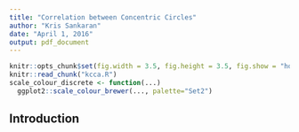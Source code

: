 ```yaml
---
title: "Correlation between Concentric Circles"
author: "Kris Sankaran"
date: "April 1, 2016"
output: pdf_document
---
```


```r
knitr::opts_chunk$set(fig.width = 3.5, fig.height = 3.5, fig.show = "hold", warning = FALSE, dev = "pdf")
knitr::read_chunk("kcca.R")
scale_colour_discrete <- function(...)
  ggplot2::scale_colour_brewer(..., palette="Set2")
```

## Introduction

```r
```

```r
```

```r
```

```r
```

```r
```

```r
```

```r
```

```r
```

```r
```

```r
```

```r
```

```r
```

```r
```

```r
```
